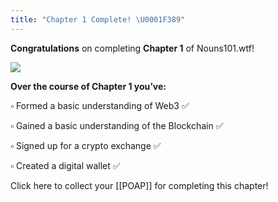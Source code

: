 ```yaml
---
title: "Chapter 1 Complete! \U0001F389"
---
```


**Congratulations** on completing **Chapter 1** of Nouns101.wtf!

![](/assets/lil-classroom.webp)

**Over the course of Chapter 1 you’ve:**

▫ Formed a basic understanding of Web3 ✅

▫ Gained a basic understanding of the Blockchain ✅

▫ Signed up for a crypto exchange ✅

▫ Created a digital wallet ✅

Click here to collect your \[\[POAP]] for completing this chapter!
